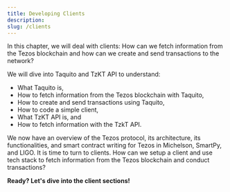 ```yaml
---
title: Developing Clients
description: 
slug: /clients
---
```




<OverviewBox title="Let’s take a closer look at developing clients for Tezos!" imgSrc="/img/Feature_3-01.png" floating="true">

In this chapter, we will deal with clients: How can we fetch information from the Tezos blockchain and how can we create and send transactions to the network?

We will dive into Taquito and TzKT API to understand:
* What Taquito is,
* How to fetch information from the Tezos blockchain with Taquito,
* How to create and send transactions using Taquito,
* How to code a simple client,
* What TzKT API is, and
* How to fetch information with the TzkT API.

</OverviewBox>

<OverviewBox title="In this chapter" imgSrc="/img/reclining-person.svg" floating="true">

We now have an overview of the Tezos protocol, its architecture, its functionalities, and smart contract writing for Tezos in Michelson, SmartPy, and LIGO. It is time to turn to clients. How can we setup a client and use tech stack to fetch information from the Tezos blockchain and conduct transactions?
</OverviewBox>

<ActionCardWrapper>
<ActionCard href="/taquito" text="Taquito" desc="Find out how to interact with the Tezos blockchain using Taquito. We will take a more detailed dive by experimenting with our student certification contract."></ActionCard>
<ActionCard href="/tzkt" text="TzKT API" desc="Discover how to use TzKT, a blockchain indexer, to access even more functionalities. We will explore how to work with TzKT in the testnet and fetch data with Node.js."></ActionCard>
</ActionCardWrapper>

**Ready? Let's dive into the client sections!**
